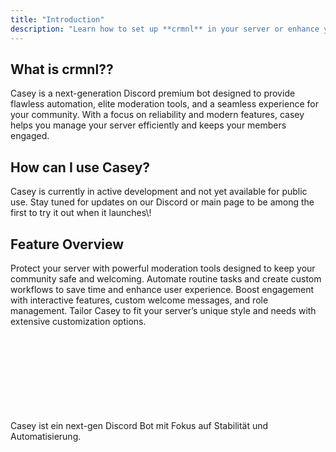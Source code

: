 ```yaml
---
title: "Introduction"
description: "Learn how to set up **crmnl** in your server or enhance your everyday use with commands & more."
---
```


## What is crmnl??

<Info>
  Casey is a next-generation Discord premium bot designed to provide flawless automation, elite moderation tools, and a seamless experience for your community. With a focus on reliability and modern features, casey helps you manage your server efficiently and keeps your members engaged.
</Info>

## How can I use Casey?

<Warning>
  Casey is currently in active development and not yet available for public use. Stay tuned for updates on our Discord or main page to be among the first to try it out when it launches\!
</Warning>

## Feature Overview

<CardGroup cols={2}>
  <Card title="Advanced Moderation" icon="shield">
    Protect your server with powerful moderation tools designed to keep your community safe and welcoming.
  </Card>
  <Card title="Automation" icon="robot">
    Automate routine tasks and create custom workflows to save time and enhance user experience.
  </Card>
  <Card title="Community Engagement" icon="sparkles">
    Boost engagement with interactive features, custom welcome messages, and role management.
  </Card>
  <Card title="Customization" icon="sparkles">
    Tailor Casey to fit your server’s unique style and needs with extensive customization options.
  </Card>
</CardGroup>

<div style={{
  borderLeft: '4px solid #1E90FF',
  backgroundColor: 'rgba(30, 144, 255, 0.1)',
  padding: '1rem',
  borderRadius: '0.5rem',
  display: 'flex',
  alignItems: 'flex-start',
  gap: '0.75rem',
  color: '#1E90FF'
}}>
  <svg style={{ fill: '#1E90FF', flexShrink: 0, marginTop: '0.2rem' }}>
    <!-- dein Icon hier -->
  </svg>
  <div>
    Casey ist ein next-gen Discord Bot mit Fokus auf Stabilität und Automatisierung.
  </div>
</div>